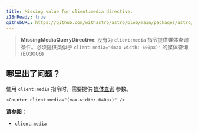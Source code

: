 ```yaml
---
title: Missing value for client:media directive.
i18nReady: true
githubURL: https://github.com/withastro/astro/blob/main/packages/astro/src/core/errors/errors-data.ts
---
```


<DontEditWarning />


> **MissingMediaQueryDirective**: 没有为 `client:media` 指令提供媒体查询条件。必须提供类似于 `client:media="(max-width: 600px)"` 的媒体查询 (E03006)

## 哪里出了问题？
使用 `client:media` 指令时，需要提供 [媒体查询](https://developer.mozilla.org/zh-CN/docs/Web/CSS/Media_Queries/Using_media_queries) 参数。

```astro
<Counter client:media="(max-width: 640px)" />
```

**请参阅：**
-  [`client:media`](/zh-cn/reference/directives-reference/#clientmedia)


